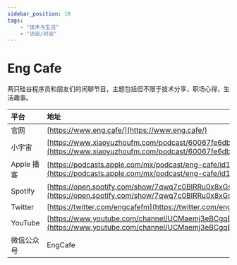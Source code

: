 ---
sidebar_position: 10
tags:
    - "技术与生活"
    - "访谈/对谈"
---

# Eng Cafe

两只硅谷程序员和朋友们的闲聊节目，主题包括但不限于技术分享，职场心得，生活趣事。

| 平台 | 地址 |
|:--|:----|
| 官网 | [https://www.eng.cafe/](https://www.eng.cafe/) |
| 小宇宙 | [https://www.xiaoyuzhoufm.com/podcast/60067fe6db6da6dba828fdd4](https://www.xiaoyuzhoufm.com/podcast/60067fe6db6da6dba828fdd4) |
| Apple 播客 | [https://podcasts.apple.com/mx/podcast/eng-cafe/id1549632204](https://podcasts.apple.com/mx/podcast/eng-cafe/id1549632204) |
| Spotify | [https://open.spotify.com/show/7qwq7c0BlRRu0x8xGsOUSv](https://open.spotify.com/show/7qwq7c0BlRRu0x8xGsOUSv) |
| Twitter | [https://twitter.com/engcafefm](https://twitter.com/engcafefm) |
| YouTube | [https://www.youtube.com/channel/UCMaemj3eBCgqBx-H18MCpkw](https://www.youtube.com/channel/UCMaemj3eBCgqBx-H18MCpkw) |
| 微信公众号 | EngCafe |

